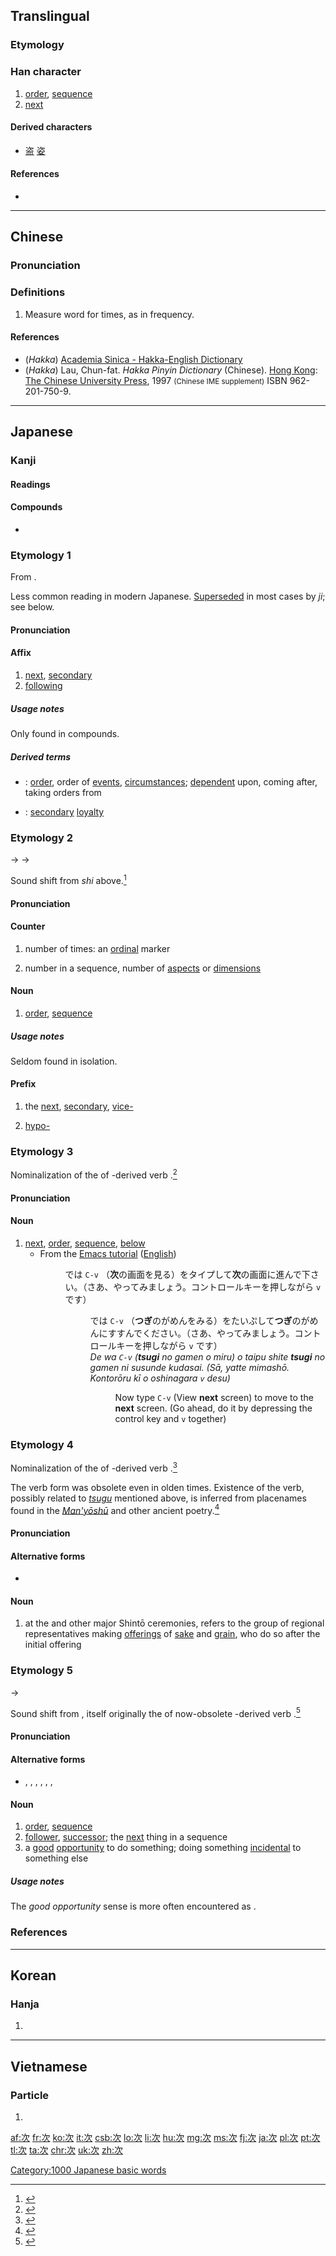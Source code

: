 ==Translingual==

===Etymology===
{{Han compound|二|t1=lining things; [[二]] modified to resemble [[冫]]|欠|t2=man|ls=ic}}

===Han character===
{{Han char|rn=76|rad=欠|as=02|sn=6|four=1718<sub>2</sub>/3718<sub>2</sub>|canj=戈一弓人 (IMNO), 一一弓人 (MMNO)|ids=⿰[[冫]][[欠]]}}

# [[order]], [[sequence]]
# [[next]]

====Derived characters====
* [[盗]] [[姿]]

====References====
* {{Han ref|kx=0565.030|dkj=15992|dj=0954.010|hdz=32133.020|uh=6B21|ud=27425|bh=A6B8|bd=42680}}

----

==Chinese==
{{zh-hanzi-box|[[次]]}}

===Pronunciation===
{{zh-pron
|m=cì,zīci
|c=ci3
|h=pfs=tshṳ̀;hpy=ci4
|mn=
|mc=y
|oc=y
|ma=zh-cì.ogg
|cat=n,cls,a,det
}}

===Definitions===

# Measure word for times, as in frequency.

====References====
*(''Hakka'') [http://minhakka.ling.sinica.edu.tw/bkg/hakyin/search.php?DETAIL=1&LIMIT=id=52742&dbname=su_tian_1&graph=2 Academia Sinica - Hakka-English Dictionary]
*(''Hakka'') Lau, Chun-fat. ''Hakka Pinyin Dictionary'' (Chinese). [[Hong Kong]]: [[w:Chinese University of Hong Kong|The Chinese University Press]], 1997 <small>(Chinese IME supplement)</small> ISBN 962-201-750-9.

----

==Japanese==

===Kanji===
{{ja-kanji|grade=3|rs=欠02}}

====Readings====
{{ja-readings
|goon=[[し]] (shi)
|kanon=[[し]] (shi)
|kanyoon=[[じ]] (ji)
|kun=[[つぐ|つ.ぐ]] (tsu.gu), [[つぎ]] (tsugi), [[ついで]] (tsuide), [[すく|す.く]] (su.ku), [[すき]] (suki), 
|nanori=[[き]] (ki), [[すき]] (suki), [[つぐ]] (tsugu), [[よし]] (yoshi)
}}

====Compounds====
* {{l|ja|目次|tr=[[もくじ]], mokuji}}

===Etymology 1===
{{ja-kanjitab|yomi=o|し}}
From {{etyl|ltc|ja|sort=し}} {{term|lang=zh|次|tr=tshij<sup>H</sup>||in order; second}}.

Less common reading in modern Japanese.  [[supersede|Superseded]] in most cases by ''ji''; see below.

====Pronunciation====
{{ja-pron|yomi=on|し}}

====Affix====
{{ja-pos|affix|し}}

# [[next]], [[secondary]]
# [[following]]

=====Usage notes=====
Only found in compounds.

=====Derived terms=====
{{der-top}}
* {{ja-r|次第|しだい}}: [[order]], order of [[event]]s, [[circumstances]]; [[dependent]] upon, coming after, taking orders from
* {{ja-r|次忠|しちゅう}}: [[secondary]] [[loyalty]]
{{der-bottom}}

===Etymology 2===
{{ja-kanjitab|yomi=o|じ}}
{{IPAchar|/si/}} → {{IPAchar|/ʑi/}} → {{IPAchar|/d͡ʑi/}}

Sound shift from ''shi'' above.<ref name="KDJ">{{R:Kokugo Dai Jiten}}</ref>

====Pronunciation====
{{ja-pron|yomi=kanyo|じ}}

====Counter====
{{ja-pos|counter|じ}}

# number of times: an [[ordinal]] marker
#: {{ja-usex|第四'''次'''計画|だいよん'''じ''' けいかく|the four'''th''' plan}}
# number in a sequence, number of [[aspect]]s or [[dimension]]s
#: {{ja-usex|二'''次'''方程式、三'''次'''式|に'''じ''' ほうていしき、 さん'''じ''' しき|a quadrat'''ic''' equation, a thi'''rd order''' expression}}

====Noun====
{{ja-noun|じ}}

# {{context|lang=ja|sort=じ|rare}} [[order]], [[sequence]]

=====Usage notes=====
Seldom found in isolation.

====Prefix====
{{ja-pos|prefix|じ}}

# {{qualifier|attached to nouns}} the [[next]], [[secondary]], [[vice-]]
#: {{ja-usex|'''次'''位、'''次'''長|'''じ'''い、 '''じ'''ちょう|'''second''' rank, '''vice-'''director}}
# {{context|lang=ja|sort=じ|chemistry}} [[hypo-]] {{qualifier|used to distinguish the oxidation levels of various acids}}
#: {{ja-usex|亜塩素酸、'''次'''亜塩素酸、亜臭素酸、'''次'''亜臭素酸|あえんそ さん、 '''じ'''あえんそ さん、 あしゅうそ さん、 '''じ'''あしゅうそ さん|chlorous acid, '''hypo'''chlorous acid, bromous acid, '''hypo'''bromous acid}}

===Etymology 3===
{{ja-kanjitab|yomi=k|つぎ}}
Nominalization of the {{term|lang=ja|連用形|tr=ren'yōkei||continuative or stem form}} of {{etyl|ojp|ja|sort=つぎ}}-derived verb {{term|lang=ja|次ぐ|tr=tsugu||to be in a sequence; to follow, to continue from something, to be next; to connect, to join}}.<ref name="KDJ">{{R:Kokugo Dai Jiten}}</ref>

====Pronunciation====
{{ja-pron|yomi=k|つぎ|acc=2|acc_ref=DJR}}

====Noun====
{{ja-noun|つぎ}}

# [[next]], [[order]], [[sequence]], [[below]]
#* From the [http://www.catch.jp/wiki/index.php?tutorial_1 Emacs tutorial] ([http://cmgm.stanford.edu/classes/unix/emacs.html English])
#*: では <tt>C-v</tt> （'''次'''の画面を見る）をタイプして'''次'''の画面に進んで下さい。（さあ、やってみましょう。コントロールキーを押しながら <tt>v</tt> です）
#*:: では <tt>C-v</tt> （'''つぎ'''のがめんをみる）をたいぷして'''つぎ'''のがめんにすすんでください。（さあ、やってみましょう。コントロールキーを押しながら <tt>v</tt> です）
#*:: ''De wa <tt>C-v</tt> ('''tsugi''' no gamen o miru) o taipu shite '''tsugi''' no gamen ni susunde kudasai. (Sā, yatte mimashō. Kontorōru kī o oshinagara <tt>v</tt> desu)''
#*::: Now type <tt>C-v</tt> (View '''next''' screen) to move to the '''next''' screen. (Go ahead, do it by depressing the control key and <tt>v</tt> together)

===Etymology 4===
{{ja-kanjitab|yomi=k|すき}}
Nominalization of the {{term|lang=ja|連用形|tr=ren'yōkei||continuative or stem form}} of {{etyl|ojp|ja|sort=すく}}-derived verb {{term|lang=ja|次く|tr=suku||to follow, to continue from something, to be next;}}.<ref name="KDJ">{{R:Kokugo Dai Jiten}}</ref>

The verb form was obsolete even in olden times.  Existence of the verb, possibly related to [[次ぐ|''tsugu'']] mentioned above, is inferred from placenames found in the [[w:Man'yōshū|''Man'yōshū'']] and other ancient poetry.<ref name="KDJ">{{R:Kokugo Dai Jiten}}</ref>

====Pronunciation====
{{ja-pron|yomi=k|すき}}

====Alternative forms====
* {{ja-l|主基}}

====Noun====
{{ja-noun|すき}}

# {{context|lang=ja|sort=すき|Shinto}} at the {{term|lang=ja|大嘗祭|tr=Daijōsai}} and other major Shintō ceremonies, refers to the group of regional representatives making [[offering]]s of [[sake]] and [[grain]], who do so after the initial offering

===Etymology 5===
{{ja-kanjitab|yomi=k|ついで}}
{{IPAchar|/tugite/}} → {{IPAchar|/tuide/}}

Sound shift from {{term|lang=ja|次第|tr=tsugite||order, sequence}}, itself originally the {{term|lang=ja|連用形|tr=ren'yōkei||continuative or stem form}} of now-obsolete {{etyl|ojp|ja|sort=ついで}}-derived verb {{term|lang=ja|継ぎつ|tr=tsugitsu||to do things in sequence, to establish an order}}.<ref name="KDJ">{{R:Kokugo Dai Jiten}}</ref>

====Pronunciation====
{{ja-pron|yomi=k|ついで|acc=0|acc_ref=DJR}}

====Alternative forms====
* {{ja-l|序}}, {{ja-l|序で}}, {{ja-l|第}}, {{ja-l|次いで}}, {{ja-l|尋いで}}, {{ja-l|次第}}, {{ja-l|嗣}}

====Noun====
{{ja-noun|ついで}}

# [[order]], [[sequence]]
# [[follower]], [[successor]]; the [[next]] thing in a sequence
# a [[good]] [[opportunity]] to do something; doing something [[incidental]] to something else

=====Usage notes=====
The ''good opportunity'' sense is more often encountered as {{ja-r|序でに|ついで に}}.

===References===
<references/>

[[Category:1000 Japanese basic words]]

----

==Korean==

===Hanja===
{{ko-hanja|hangeul=차|eumhun=|rv=cha|mr=ch'a|y=cha}}

# {{defn|lang=ko|sort=欠02}}

----

==Vietnamese==

===Particle===
{{vi-hantu|[[thứ]], [[thớ]]|rs=欠02}}

# {{defn|lang=vi|sort=欠02}}

[[af:次]]
[[fr:次]]
[[ko:次]]
[[it:次]]
[[csb:次]]
[[lo:次]]
[[li:次]]
[[hu:次]]
[[mg:次]]
[[ms:次]]
[[fj:次]]
[[ja:次]]
[[pl:次]]
[[pt:次]]
[[tl:次]]
[[ta:次]]
[[chr:次]]
[[uk:次]]
[[zh:次]]